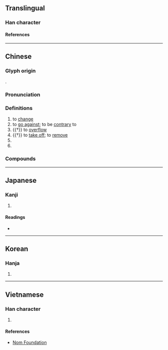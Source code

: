 {{character info/new}}
==Translingual==

===Han character===
{{Han char|rn=85|rad=水|as=09|sn=12|four=38121|canj=EOMN,XEOMN|ids=⿰氵俞,⿰氵兪}}

====References====
{{Han ref|kx=0633.450|dkj=17761|dj=1040.040|hdz=31681.120|uh=6E1D}}

----

==Chinese==
{{zh-forms}}
{{zh-wp}}

===Glyph origin===
{{Han etym}}
{{Han compound|水|俞|ls=psc|c1=s|c2=p|t1=water}}.

===Pronunciation===
{{zh-pron
|m=yú
|c=jyu4
|mn=xm,qz,tp:lû/zz:jî/kh:jû/xm,qz,tw:û/zz:î
|mc=y
|oc=y
|cat=v,pn
}}

===Definitions===
{{zh-hanzi}}

# to [[change]]
# to [[go against]]; to be [[contrary]] to
# {{†}} to [[overflow]]
# {{†}} to [[take off]]; to [[remove]]
# {{zh-short|重慶|[[Chongqing]]}}
# {{surname|lang=zh}}

===Compounds===
{{zh-der|不渝|信守不渝|始終不渝|巴渝詞|忠貞不渝|恆久不渝|渝始|渝盟|生死不渝|終始不渝|言之不渝|金石不渝}}

----

==Japanese==

===Kanji===
{{ja-kanji|grade=|rs=水09}}

# {{defn|lang=ja|sort=水09}}

====Readings====
* {{ja-readings|on=[[ゆ]] (yu)|kun=[[かわる]] (kawaru)}}

----

==Korean==

===Hanja===
{{ko-hanja|hangeul=투|eumhun=|rv=tu|mr=t'u|y=thwu}}

# {{defn|lang=ko|sort=水09}}

----

==Vietnamese==

===Han character===
{{vi-readings|rs=水09|hanviet=du}}

# {{defn|lang=vi|sort=水09}}

====References====
* [http://nomfoundation.org/common/nom_details.php?codepoint=6e1d Nom Foundation]